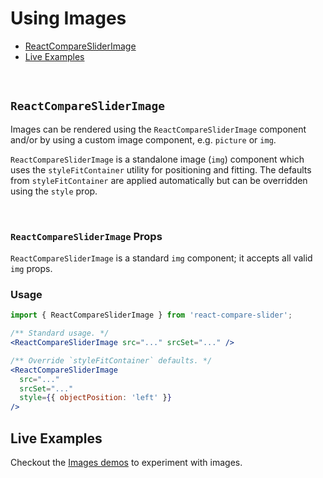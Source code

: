 

<Meta title="Docs/Images" component={ReactCompareSlider} />

# Using Images

- [ReactCompareSliderImage](<#reactcomparesliderimage>)
- [Live Examples](<#live-examples>)

<Canvas>
  <Story id="demos--images" />
</Canvas>

<br />

## `ReactCompareSliderImage`

Images can be rendered using the `ReactCompareSliderImage` component and/or
by using a custom image component, e.g. `picture` or `img`.

`ReactCompareSliderImage` is a standalone image (`img`) component which uses the 
`styleFitContainer` utility for positioning and fitting. The defaults from `styleFitContainer`
are applied automatically but can be overridden using the `style` prop.

<br />

### `ReactCompareSliderImage` Props

`ReactCompareSliderImage` is a standard `img` component; it accepts all valid `img` props.

### Usage

```jsx
import { ReactCompareSliderImage } from 'react-compare-slider';

/** Standard usage. */
<ReactCompareSliderImage src="..." srcSet="..." />

/** Override `styleFitContainer` defaults. */
<ReactCompareSliderImage
  src="..."
  srcSet="..."
  style={{ objectPosition: 'left' }}
/>
```

## Live Examples

Checkout the [Images demos](?path=/story/demos--images) to experiment with images.
